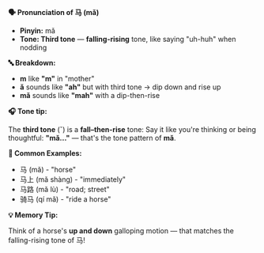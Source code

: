 **🗣️ Pronunciation of 马 (mǎ)**

- **Pinyin:** mǎ
- **Tone: Third tone** — **falling-rising** tone, like saying "uh-huh" when nodding

**🔤 Breakdown:**

- **m** like **"m"** in "mother"
- **ǎ** sounds like **"ah"** but with third tone → dip down and rise up
- **mǎ** sounds like **"mah"** with a dip-then-rise

**🎧 Tone tip:**

The **third tone** (ˇ) is a **fall–then-rise** tone: Say it like you're thinking or being
thoughtful: **"mǎ..."** — that's the tone pattern of **mǎ**.

**📝 Common Examples:**

- 马 (mǎ) - "horse"
- 马上 (mǎ shàng) - "immediately"
- 马路 (mǎ lù) - "road; street"
- 骑马 (qí mǎ) - "ride a horse"

**💡 Memory Tip:**

Think of a horse's **up and down** galloping motion — that matches the falling-rising tone of 马!
